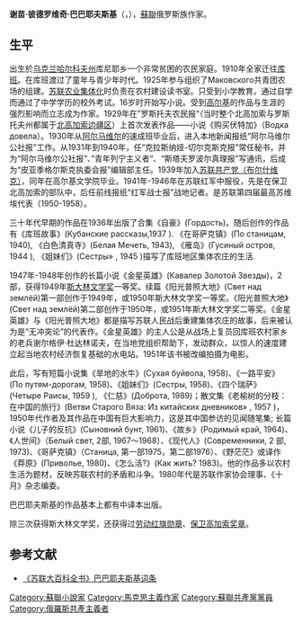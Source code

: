 {{Infobox writer
| name        = 谢苗·彼得罗维奇·巴巴耶夫斯基
| image       = 
| birth_date  = {{Birth date|1909|06|6}}
| birth_place = [[俄罗斯帝国|俄罗斯帝国]][[哈爾科夫省|哈爾科夫省]][[伊久姆區|伊久姆區]]
| death_date  = {{Death date and age|2000|03|28|1909|06|6}}
| death_place = [[俄罗斯|俄罗斯]]莫斯科
| period      = 1935年-1980年代
| genre       = 小说（[[社會主義寫實主義|社會主義寫實主義]]）
| subject     = [[集体耕作|集体耕作]]
| notableworks =《金星英雄》
| education   = 
| awards  = {{二级卫国战争勋章}} {{劳动红旗勋章}} {{劳动红旗勋章}} {{劳动红旗勋章}}<br/>{{斯大林奖}} {{斯大林奖}} {{斯大林奖}}}}
'''谢苗·彼德罗维奇·巴巴耶夫斯基'''（{{lang-ru|'''Семён Петро́вич Бабае́вский'''}}，{{bd|1909年|6月6日|2000年|3月28日|catIdx=Babayevsky}}），[[蘇聯|蘇聯]]俄罗斯族作家。

==生平==
出生於[[乌克兰|乌克兰]][[哈尔科夫州|哈尔科夫州]]库尼耶乡一个非常贫困的农民家庭。1910年全家迁往[[库班|库班]]。在库班渡过了童年与青少年时代。1925年参与组织了Маковского共青团农场的组建。[[苏联农业集体化|苏联农业集体化]]时负责在农村建设读书室。只受到小学教育。通过自学而通过了中学学历的校外考试。16岁时开始写小说。受到[[马克西姆·高尔基|高尔基]]的作品与生涯的强烈影响而立志成为作家。1929年在”罗斯托夫农民报“（当时整个北高加索与罗斯托夫州都属于[[北高加索边疆区|北高加索边疆区]]）上首次发表作品——小说《购买伏特加》（Водка довела）。1930年从[[阿尔马维尔|阿尔马维尔]]的速成班毕业后，进入本地新闻报纸“阿尔马维尔公社报”工作。从1931年到1940年，任“克拉斯纳娅-切尔克斯克报”常任秘书，并为“阿尔马维尔公社报”、”青年列宁主义者“、“斯塔夫罗波尔真理报”写通讯，后成为“皮亚季格尔斯克执委会报”编辑部主任。1939年加入[[苏联共产党|苏联共产党（布尔什维克）]]，同年在高尔基文学院毕业。1941年-1946年在苏联红军中服役，先是在保卫北高加索的部队中，后任前线报纸“红军战士报”战地记者。是苏联第四届最高苏维埃代表（1950-1958）。

三十年代早期的作品在1936年出版了合集《自豪》(Гордость)。随后创作的作品有《库班故事》(Кубанские рассказы,1937 ). 《在哥萨克镇》(По станицам, 1940), 《白色清真寺》(Белая Мечеть, 1943), 《雁岛》(Гусиный остров, 1944 ), 《姐妹们》(Сестры» , 1945 )描写了库班地区集体农庄的生活. 

1947年-1948年创作的长篇小说《金星英雄》(Кавалер Золотой Звезды)，2部，获得1949年[[斯大林奖|斯大林文学奖]]一等奖。续篇《阳光普照大地》(Свет над землёй)第一部创作于1949年，或1950年斯大林文学奖一等奖。《阳光普照大地》(Свет над землёй)第二部创作于1950年，或1951年斯大林文学奖二等奖。《金星英雄》与《阳光普照大地》都是描写苏联人民战后重建集体农庄的故事，后来被认为是“无冲突论”的代表作。《金星英雄》的主人公是从战场上复员回库班农村家乡的老兵谢尔格伊·杜达林诺夫，在当地党组织帮助下，发动群众，以惊人的速度建立起当地农村经济恢复基础的水电站。1951年该书被改编拍摄为电影。

此后，写有短篇小说集《旱地的水牛》(Сухая буйвола, 1958)、《一路平安》(По путям-дорогам, 1958)、《姐妹们》(Сестры, 1958)、《四个瑞萨》(Четыре Раисы,  1959 ), 《仁慈》(Доброта, 1989)；散文集《老榆树的分枝：在中国的旅行》(Ветви Старого Вяза: Из китайских дневников» , 1957 )，1950年代作者及其作品在中国有巨大影响力，这是其中国参访的见闻随笔集; 长篇小说《儿子的反抗》(Сыновний бунт, 1961)、《故乡》(Родимый край, 1964)、《人世间》（Белый свет, 2部, 1967～1968）、《现代人》(Современники, 2 部, 1973)、《哥萨克镇》（Станица, 第一部1975，第二部1976）、《野茫茫》或译作《莽原》(Приволье, 1980)、《怎么活?》(Как жить?  1983)。他的作品多以农村生活为题材，反映苏联农村的矛盾和斗争。1980年代是苏联作家协会理事、《十月》杂志编委。 

巴巴耶夫斯基的作品基本上都有中译本出版。

除三次获得斯大林文学奖，还获得过[[劳动红旗勋章|劳动红旗勋章]]、[[保卫高加索奖章|保卫高加索奖章]]。

==参考文献==
*[https://web.archive.org/web/20121024142257/http://slovari.yandex.ru/~%D0%BA%D0%BD%D0%B8%D0%B3%D0%B8/%D0%91%D0%A1%D0%AD/%D0%91%D0%B0%D0%B1%D0%B0%D0%B5%D0%B2%D1%81%D0%BA%D0%B8%D0%B9%20%D0%A1%D0%B5%D0%BC%D0%B5%D0%BD%20%D0%9F%D0%B5%D1%82%D1%80%D0%BE%D0%B2%D0%B8%D1%87/ 《苏联大百科全书》巴巴耶夫斯基词条]
{{Authority control}}
{{DEFAULTSORT:Babayevsky, Semyon}}
[[Category:蘇聯小說家|Category:蘇聯小說家]]
[[Category:馬克思主義作家|Category:馬克思主義作家]]
[[Category:蘇聯共產黨黨員|Category:蘇聯共產黨黨員]]
[[Category:俄羅斯共產主義者|Category:俄羅斯共產主義者]]